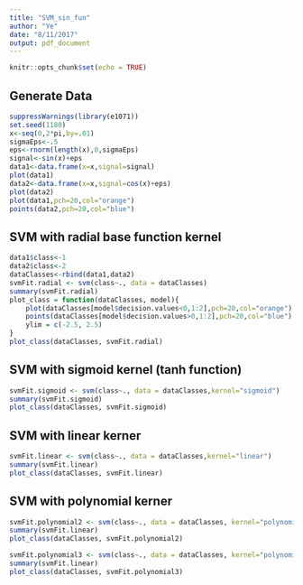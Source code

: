 ```yaml
---
title: "SVM_sin_fun"
author: "Ye"
date: "8/11/2017"
output: pdf_document
---
```


```r
knitr::opts_chunk$set(echo = TRUE)
```

## Generate Data
```r
suppressWarnings(library(e1071))
set.seed(1180)
x<-seq(0,2*pi,by=.01)
sigmaEps<-.5
eps<-rnorm(length(x),0,sigmaEps)
signal<-sin(x)+eps
data1<-data.frame(x=x,signal=signal)
plot(data1)
data2<-data.frame(x=x,signal=cos(x)+eps)
plot(data2)
plot(data1,pch=20,col="orange")
points(data2,pch=20,col="blue")
```

## SVM with radial base function kernel
```r
data1$class<-1
data2$class<-2
dataClasses<-rbind(data1,data2)
svmFit.radial <- svm(class~., data = dataClasses)
summary(svmFit.radial)
plot_class = function(dataClasses, model){
    plot(dataClasses[model$decision.values<0,1:2],pch=20,col="orange")
    points(dataClasses[model$decision.values>0,1:2],pch=20,col="blue")
    ylim = c(-2.5, 2.5)
}
plot_class(dataClasses, svmFit.radial)
```

## SVM with sigmoid kernel (tanh function)
```r
svmFit.sigmoid <- svm(class~., data = dataClasses,kernel="sigmoid")
summary(svmFit.sigmoid)
plot_class(dataClasses, svmFit.sigmoid)
```


## SVM with linear kerner

```r
svmFit.linear <- svm(class~., data = dataClasses,kernel="linear")
summary(svmFit.linear)
plot_class(dataClasses, svmFit.linear)
```

## SVM with polynomial kerner
```r
svmFit.polynomial2 <- svm(class~., data = dataClasses, kernel="polynomial",degree=2)
summary(svmFit.linear)
plot_class(dataClasses, svmFit.polynomial2)

svmFit.polynomial3 <- svm(class~., data = dataClasses, kernel="polynomial",degree=3)
summary(svmFit.linear)
plot_class(dataClasses, svmFit.polynomial3)
```
